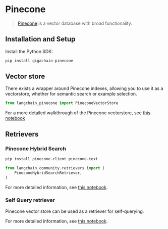 # Pinecone

>[Pinecone](https://docs.pinecone.io/docs/overview) is a vector database with broad functionality.


## Installation and Setup

Install the Python SDK:

```bash
pip install gigachain-pinecone
```


## Vector store

There exists a wrapper around Pinecone indexes, allowing you to use it as a vectorstore,
whether for semantic search or example selection.

```python
from langchain_pinecone import PineconeVectorStore
```

For a more detailed walkthrough of the Pinecone vectorstore, see [this notebook](/docs/integrations/vectorstores/pinecone)

## Retrievers

### Pinecone Hybrid Search

```bash
pip install pinecone-client pinecone-text
```

```python
from langchain_community.retrievers import (
    PineconeHybridSearchRetriever,
)
```

For more detailed information, see [this notebook](/docs/integrations/retrievers/pinecone_hybrid_search).


### Self Query retriever

Pinecone vector store can be used as a retriever for self-querying.

For more detailed information, see [this notebook](/docs/integrations/retrievers/self_query/pinecone).

